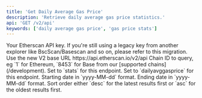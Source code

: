 ```yaml
---
title: 'Get Daily Average Gas Price'
description: 'Retrieve daily average gas price statistics.'
api: 'GET /v2/api'
keywords: ['daily average gas price', 'gas price stats']
---
```



<CreditChip description="Returns the daily average gas price" pro={true} />

  <ParamField query="apikey" type="string">
    Your Etherscan API key. If you're still using a legacy key from another explorer like BscScan/Basescan and so on, please refer to this migration.
  </ParamField>
  <ParamField path="v2" type="string" default="v2">
    Use the new V2 base URL https://api.etherscan.io/v2/api
  </ParamField>
  <ParamField query="chainid" type="string" default="1">
    Chain ID to query, eg `1` for Ethereum, `8453` for Base from our [supported chains](/development).
  </ParamField>
  <ParamField query="module" type="string" default="stats">
    Set to `stats` for this endpoint.
  </ParamField>
  <ParamField query="action" type="string" default="dailyavggasprice">
    Set to `dailyavggasprice` for this endpoint.
  </ParamField>
  <ParamField query="startdate" type="string" default="2019-02-01">
    Starting date in `yyyy-MM-dd` format.
  </ParamField>
  <ParamField query="enddate" type="string" default="2019-02-28">
    Ending date in `yyyy-MM-dd` format.
  </ParamField>
  <ParamField query="sort" type="string" default="asc">
    Sort order either `desc` for the latest results first or `asc` for the oldest results first.
  </ParamField>
